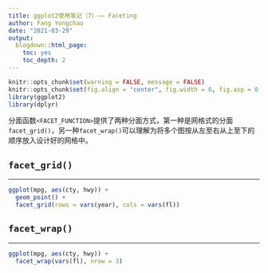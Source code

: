 ```yaml
---
title: ggplot2使用笔记（7）—— Faceting
author: Fang Yongchao
date: "2021-03-29"
output:
  blogdown::html_page:
    toc: yes
    toc_depth: 2
---
```


```r
knitr::opts_chunk$set(warning = FALSE, message = FALSE)
knitr::opts_chunk$set(fig.align = "center", fig.width = 6, fig.asp = 0.7)
library(ggplot2)
library(dplyr)
```

分面函数`<FACET_FUNCTION>`提供了两种分面方式，第一种是网格式的分面`facet_grid()`，另一种`facet_wrap()`可以理解为将多个图按从左至右从上至下的顺序放入设计好的网格中。

## `facet_grid()`

-----------------------------------

```r
ggplot(mpg, aes(cty, hwy)) + 
  geom_point() + 
  facet_grid(rows = vars(year), cols = vars(fl))
```

## `facet_wrap()`

---------------------------------

```r
ggplot(mpg, aes(cty, hwy)) + 
  facet_wrap(vars(fl), nrow = 3)
```
